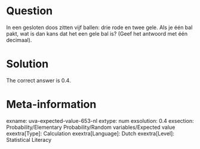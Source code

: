 Question
========

In een gesloten doos zitten vijf ballen: drie rode en twee gele. Als je één bal pakt, wat is dan kans dat het een gele bal is?
(Geef het antwoord met één decimaal).

Solution
========

The correct answer is 0.4.

Meta-information
================
exname: uva-expected-value-653-nl
extype: num
exsolution: 0.4
exsection: Probability/Elementary Probability/Random variables/Expected value
exextra[Type]: Calculation
exextra[Language]: Dutch
exextra[Level]: Statistical Literacy
